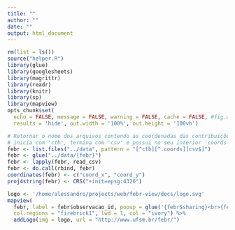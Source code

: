 ```yaml
---
title: ""
author: ""
date: ""
output: html_document
---
```


```r
rm(list = ls())
source("helper.R")
library(glue)
library(googlesheets)
library(magrittr)
library(readr)
library(knitr)
library(sp)
library(mapview)
opts_chunk$set(
  echo = FALSE, message = FALSE, warning = FALSE, cache = FALSE, #fig.width = 9, fig.height = 9, 
  results = 'hide', out.width = '100%', out.height = '100vh')
```

```r
# Retornar o nome dos arquivos contendo as coordenadas das contribuições. Por padrão, o nome dos arquivos 
# inicia com 'ctb', termina com 'csv' e possui no seu interior 'coords'.
febr <- list.files("../data", pattern = "[^ctb][^.coords][csv$]")
febr <- glue("../data/{febr}")
febr <- lapply(febr, read_csv)
febr <- do.call(rbind, febr)
coordinates(febr) <- c("coord_x", "coord_y")
proj4string(febr) <- CRS("+init=epsg:4326")
```

```r
logo <- '/home/alessandro/projects/web/febr-view/docs/logo.svg'
mapview(
  febr, label = febr$observacao_id, popup = glue('{febr$sharing}<br>{febr$mailto}', sep = ""),
  col.regions = "firebrick1", lwd = 1, col = "ivory") %>% 
  addLogo(img = logo, url = "http://www.ufsm.br/febr/")
```
